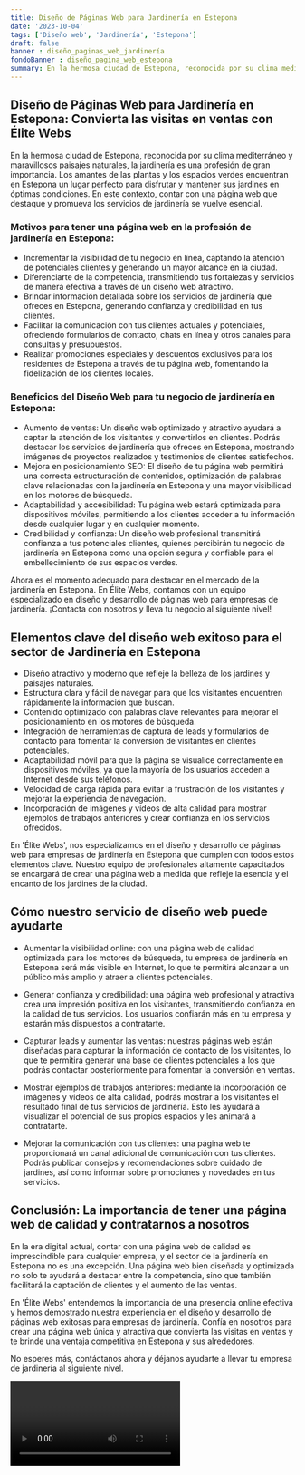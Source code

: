 ```yaml
---
title: Diseño de Páginas Web para Jardinería en Estepona
date: '2023-10-04'
tags: ['Diseño web', 'Jardinería', 'Estepona']
draft: false
banner : diseño_paginas_web_jardinería
fondoBanner : diseño_pagina_web_estepona
summary: En la hermosa ciudad de Estepona, reconocida por su clima mediterráneo y maravillosos paisajes naturales, la jardinería es una profesión de gran importancia. Los amantes de las plantas y los espacios verdes encuentran en Estepona un lugar perfecto para disfrutar y mantener sus jardines en óptimas condiciones. En este contexto, contar con una página web que destaque y promueva los servicios de jardinería se vuelve esencial.
---
```


## Diseño de Páginas Web para Jardinería en Estepona: Convierta las visitas en ventas con Élite Webs

En la hermosa ciudad de Estepona, reconocida por su clima mediterráneo y maravillosos paisajes naturales, la jardinería es una profesión de gran importancia. Los amantes de las plantas y los espacios verdes encuentran en Estepona un lugar perfecto para disfrutar y mantener sus jardines en óptimas condiciones. En este contexto, contar con una página web que destaque y promueva los servicios de jardinería se vuelve esencial.

### Motivos para tener una página web en la profesión de jardinería en Estepona: 

- Incrementar la visibilidad de tu negocio en línea, captando la atención de potenciales clientes y generando un mayor alcance en la ciudad. 
- Diferenciarte de la competencia, transmitiendo tus fortalezas y servicios de manera efectiva a través de un diseño web atractivo.
- Brindar información detallada sobre los servicios de jardinería que ofreces en Estepona, generando confianza y credibilidad en tus clientes.
- Facilitar la comunicación con tus clientes actuales y potenciales, ofreciendo formularios de contacto, chats en línea y otros canales para consultas y presupuestos.
- Realizar promociones especiales y descuentos exclusivos para los residentes de Estepona a través de tu página web, fomentando la fidelización de los clientes locales.

### Beneficios del Diseño Web para tu negocio de jardinería en Estepona: 

- Aumento de ventas: Un diseño web optimizado y atractivo ayudará a captar la atención de los visitantes y convertirlos en clientes. Podrás destacar los servicios de jardinería que ofreces en Estepona, mostrando imágenes de proyectos realizados y testimonios de clientes satisfechos.
- Mejora en posicionamiento SEO: El diseño de tu página web permitirá una correcta estructuración de contenidos, optimización de palabras clave relacionadas con la jardinería en Estepona y una mayor visibilidad en los motores de búsqueda.
- Adaptabilidad y accesibilidad: Tu página web estará optimizada para dispositivos móviles, permitiendo a los clientes acceder a tu información desde cualquier lugar y en cualquier momento.
- Credibilidad y confianza: Un diseño web profesional transmitirá confianza a tus potenciales clientes, quienes percibirán tu negocio de jardinería en Estepona como una opción segura y confiable para el embellecimiento de sus espacios verdes.

Ahora es el momento adecuado para destacar en el mercado de la jardinería en Estepona. En Élite Webs, contamos con un equipo especializado en diseño y desarrollo de páginas web para empresas de jardinería. ¡Contacta con nosotros y lleva tu negocio al siguiente nivel!

<GifSeo />

<Cta />

## Elementos clave del diseño web exitoso para el sector de Jardinería en Estepona

- Diseño atractivo y moderno que refleje la belleza de los jardines y paisajes naturales.
- Estructura clara y fácil de navegar para que los visitantes encuentren rápidamente la información que buscan.
- Contenido optimizado con palabras clave relevantes para mejorar el posicionamiento en los motores de búsqueda.
- Integración de herramientas de captura de leads y formularios de contacto para fomentar la conversión de visitantes en clientes potenciales.
- Adaptabilidad móvil para que la página se visualice correctamente en dispositivos móviles, ya que la mayoría de los usuarios acceden a Internet desde sus teléfonos.
- Velocidad de carga rápida para evitar la frustración de los visitantes y mejorar la experiencia de navegación.
- Incorporación de imágenes y vídeos de alta calidad para mostrar ejemplos de trabajos anteriores y crear confianza en los servicios ofrecidos.

En 'Élite Webs', nos especializamos en el diseño y desarrollo de páginas web para empresas de jardinería en Estepona que cumplen con todos estos elementos clave. Nuestro equipo de profesionales altamente capacitados se encargará de crear una página web a medida que refleje la esencia y el encanto de los jardines de la ciudad.

## Cómo nuestro servicio de diseño web puede ayudarte

- Aumentar la visibilidad online: con una página web de calidad optimizada para los motores de búsqueda, tu empresa de jardinería en Estepona será más visible en Internet, lo que te permitirá alcanzar a un público más amplio y atraer a clientes potenciales.

- Generar confianza y credibilidad: una página web profesional y atractiva crea una impresión positiva en los visitantes, transmitiendo confianza en la calidad de tus servicios. Los usuarios confiarán más en tu empresa y estarán más dispuestos a contratarte.

- Capturar leads y aumentar las ventas: nuestras páginas web están diseñadas para capturar la información de contacto de los visitantes, lo que te permitirá generar una base de clientes potenciales a los que podrás contactar posteriormente para fomentar la conversión en ventas.

- Mostrar ejemplos de trabajos anteriores: mediante la incorporación de imágenes y vídeos de alta calidad, podrás mostrar a los visitantes el resultado final de tus servicios de jardinería. Esto les ayudará a visualizar el potencial de sus propios espacios y les animará a contratarte.

- Mejorar la comunicación con tus clientes: una página web te proporcionará un canal adicional de comunicación con tus clientes. Podrás publicar consejos y recomendaciones sobre cuidado de jardines, así como informar sobre promociones y novedades en tus servicios.

## Conclusión: La importancia de tener una página web de calidad y contratarnos a nosotros

En la era digital actual, contar con una página web de calidad es imprescindible para cualquier empresa, y el sector de la jardinería en Estepona no es una excepción. Una página web bien diseñada y optimizada no solo te ayudará a destacar entre la competencia, sino que también facilitará la captación de clientes y el aumento de las ventas.

En 'Élite Webs' entendemos la importancia de una presencia online efectiva y hemos demostrado nuestra experiencia en el diseño y desarrollo de páginas web exitosas para empresas de jardinería. Confía en nosotros para crear una página web única y atractiva que convierta las visitas en ventas y te brinde una ventaja competitiva en Estepona y sus alrededores.

No esperes más, contáctanos ahora y déjanos ayudarte a llevar tu empresa de jardinería al siguiente nivel.

<Video />

<CtaBot job='Jardinería' city='Estepona'/>

<Gmaps query='Estepona+españa+maps' />